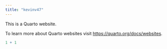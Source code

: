 ```yaml
---
title: "kevinv47"
---
```


This is a Quarto website.

To learn more about Quarto websites visit <https://quarto.org/docs/websites>.

```r
1 + 1
```
